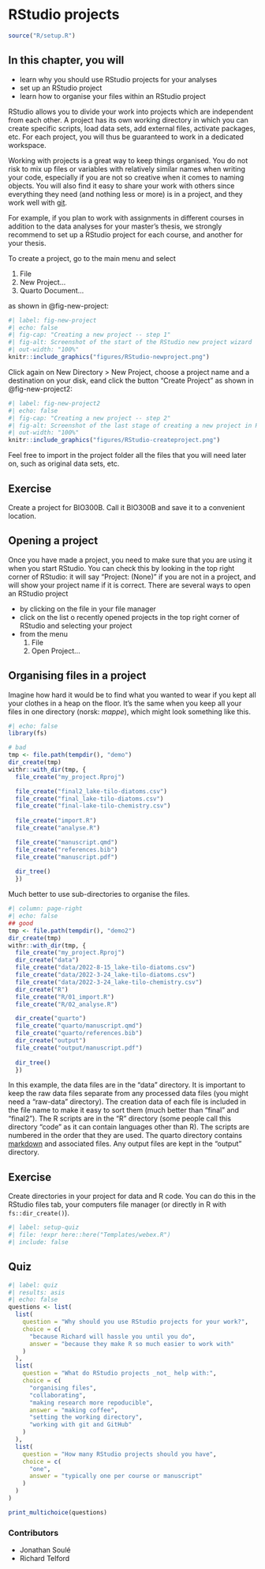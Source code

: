 # RStudio projects {#sec-working-project}

```r

source("R/setup.R")
```

::: callout-note
## In this chapter, you will

- learn why you should use RStudio projects for your analyses
- set up an RStudio project
- learn how to organise your files within an RStudio project
:::

RStudio allows you to divide your work into projects which are independent from each other.
A project has its own working directory in which you can create specific scripts, load data sets, add external files, activate packages, etc.
For each project, you will thus be guaranteed to work in a dedicated workspace.

Working with projects is a great way to keep things organised.
You do not risk to mix up files or variables with relatively similar names when writing your code, especially if you are not so creative when it comes to naming objects.
You will also find it easy to share your work with others since everything they need (and nothing less or more) is in a project, and they work well with [git](https://biostats-r.github.io/biostats/github/index.html).

For example, if you plan to work with assignments in different courses in addition to the data analyses for your master's thesis, we strongly recommend to set up a RStudio project for each course, and another for your thesis.

To create a project, go to the main menu and select 

<ol class="breadcrumb">
  <li class="breadcrumb-item">File</li>
  <li class="breadcrumb-item">New Project...</li>
  <li class="breadcrumb-item">Quarto Document...</li>
</ol>
as shown in @fig-new-project:

```r
#| label: fig-new-project
#| echo: false
#| fig-cap: "Creating a new project -- step 1"
#| fig-alt: Screenshot of the start of the RStudio new project wizard
#| out-width: "100%"
knitr::include_graphics("figures/RStudio-newproject.png")
```

Click again on New Directory \> New Project, choose a project name and a destination on your disk, eand click the button "Create Project" as shown in @fig-new-project2:

```r
#| label: fig-new-project2
#| echo: false
#| fig-cap: "Creating a new project -- step 2"
#| fig-alt: Screenshot of the last stage of creating a new project in RStudio
#| out-width: "100%"
knitr::include_graphics("figures/RStudio-createproject.png")
```

Feel free to import in the project folder all the files that you will need later on, such as original data sets, etc.

::: callout-note
## Exercise 

Create a project for BIO300B.
Call it BIO300B and save it to a convenient location.
:::

## Opening a project

Once you have made a project, you need to make sure that you are using it when you start RStudio. 
You can check this by looking in the top right corner of RStudio: it will say "Project: (None)" if you are not in a project, and will show your project name if it is correct.
There are several ways to open an RStudio project
 
- by clicking on the file in your file manager
- click on the list o recently opened projects in the top right corner of RStudio and selecting your project
- from the menu
<ol class="breadcrumb">
  <li class="breadcrumb-item">File</li>
  <li class="breadcrumb-item">Open Project...</li>
</ol>



## Organising files in a project

Imagine how hard it would be to find what you wanted to wear if you kept all your clothes in a heap on the floor. 
It's the same when you keep all your files in one directory (norsk: _mappe_), which might look something like this.

```r
#| echo: false
library(fs)

# bad
tmp <- file.path(tempdir(), "demo")
dir_create(tmp)
withr::with_dir(tmp, {
  file_create("my_project.Rproj")

  file_create("final2_lake-tilo-diatoms.csv")
  file_create("final_lake-tilo-diatoms.csv")
  file_create("final-lake-tilo-chemistry.csv")
  
  file_create("import.R")
  file_create("analyse.R")

  file_create("manuscript.qmd")
  file_create("references.bib")
  file_create("manuscript.pdf")
  
  dir_tree()
  })
```

Much better to use sub-directories to organise the files.

```r
#| column: page-right
#| echo: false
## good
tmp <- file.path(tempdir(), "demo2")
dir_create(tmp)
withr::with_dir(tmp, {
  file_create("my_project.Rproj")
  dir_create("data")
  file_create("data/2022-8-15_lake-tilo-diatoms.csv")
  file_create("data/2022-3-24_lake-tilo-diatoms.csv")
  file_create("data/2022-3-24_lake-tilo-chemistry.csv")
  dir_create("R")
  file_create("R/01_import.R")
  file_create("R/02_analyse.R")

  dir_create("quarto")
  file_create("quarto/manuscript.qmd")
  file_create("quarto/references.bib")
  dir_create("output")
  file_create("output/manuscript.pdf")
  
  dir_tree()
  })
```

In this example, the data files are in the "data" directory. 
It is important to keep the raw data files separate from any processed data files (you might need a "raw-data" directory).
The creation data of each file is included in the file name to make it easy to sort them (much better than "final" and "final2").
The R scripts are in the "R" directory (some people call this directory "code" as it can contain languages other than R). 
The scripts are numbered in the order that they are used.
The quarto directory contains [markdown](https://biostats-r.github.io/biostats/quarto/index.html) and associated files. 
Any output files are kept in the "output" directory.

::: callout-note
## Exercise 

Create directories in your project for data and R code. 
You can do this in the RStudio files tab, your computers file manager (or directly in R with `fs::dir_create()`).
:::

```r
#| label: setup-quiz
#| file: !expr here::here("Templates/webex.R")
#| include: false
```

::: {.callout-note} 
## Quiz

```r
#| label: quiz
#| results: asis
#| echo: false
questions <- list(
  list(
    question = "Why should you use RStudio projects for your work?",
    choice = c(
      "because Richard will hassle you until you do",
      answer = "because they make R so much easier to work with"
    )
  ),
  list(
    question = "What do RStudio projects _not_ help with:",
    choice = c(
      "organising files",
      "collaborating",
      "making research more repoducible",
      answer = "making coffee",
      "setting the working directory",
      "working with git and GitHub"
    )
  ),
  list(
    question = "How many RStudio projects should you have",
    choice = c(
      "one",
      answer = "typically one per course or manuscript"
    )
  )
)

print_multichoice(questions)

```
:::

::: {.column-margin}
### Contributors {.unlisted .unnumbered}

-   Jonathan Soulé
-   Richard Telford
:::
